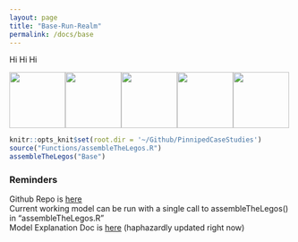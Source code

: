 ```yaml
---
layout: page
title: "Base-Run-Realm"
permalink: /docs/base
---
```


Hi Hi Hi

![](img/seal.png){width=100px}![](img/seal.png){width=100px}![](img/seal.png){width=100px}![](img/seal.png){width=100px}![](img/seal.png){width=100px}

```r
knitr::opts_knit$set(root.dir = '~/Github/PinnipedCaseStudies')
source("Functions/assembleTheLegos.R")
assembleTheLegos("Base")
```

### Reminders
Github Repo is [here](https://github.com/lizallyn/Pinniped-Case-Studies)   
Current working model can be run with a single call to assembleTheLegos() in "assembleTheLegos.R"  
Model Explanation Doc is [here](https://docs.google.com/document/d/1VYwdORJUO0BOJdU_s5iarZ0-YnNVYHJXVU9WCOc4RsY/edit#heading=h.wt3ajsmprmsq) (haphazardly updated right now)
